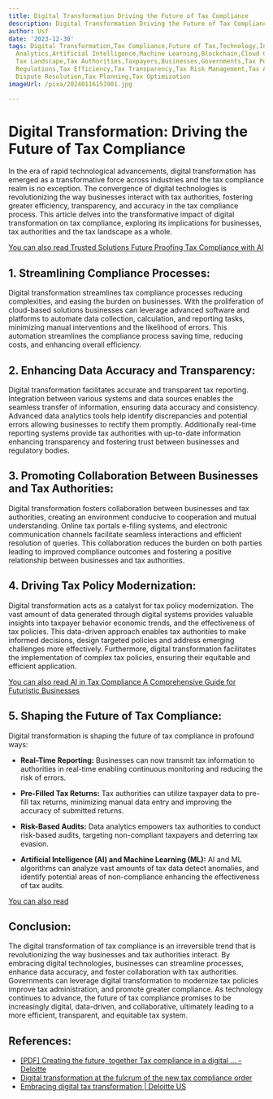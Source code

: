 ```yaml
---
title: Digital Transformation Driving the Future of Tax Compliance
description: Digital Transformation Driving the Future of Tax Compliance
author: Usf
date: '2023-12-30'
tags: Digital Transformation,Tax Compliance,Future of Tax,Technology,Innovation,Automation,Data
  Analytics,Artificial Intelligence,Machine Learning,Blockchain,Cloud Computing,Cybersecurity,Global
  Tax Landscape,Tax Authorities,Taxpayers,Businesses,Governments,Tax Policy,Tax Law,Tax
  Regulations,Tax Efficiency,Tax Transparency,Tax Risk Management,Tax Audits,Tax Investigations,Tax
  Dispute Resolution,Tax Planning,Tax Optimization
imageUrl: /pixa/20240116151901.jpg

---
```

# **Digital Transformation: Driving the Future of Tax  Compliance**

In the era of rapid technological advancements, digital transformation has emerged as a transformative force across industries and the tax compliance realm is no exception. The convergence of digital technologies is revolutionizing the way businesses  interact with tax authorities, fostering greater efficiency, transparency, and accuracy in the tax compliance process. This article delves into the transformative impact of digital transformation on tax compliance, exploring its implications  for businesses, tax authorities and the tax landscape  as a whole.

[You can  also read Trusted Solutions  Future  Proofing Tax Compliance with AI](Trusted%20Solutions%20Future%20Proofing%20Tax%20Compliance%20with%20AI)


## **1. Streamlining Compliance Processes:**
Digital transformation streamlines tax compliance processes reducing complexities, and easing the burden  on businesses. With  the proliferation of cloud-based  solutions businesses can leverage advanced software and platforms to automate data  collection, calculation, and reporting tasks, minimizing manual interventions and  the likelihood  of errors. This automation streamlines the compliance process saving time, reducing costs, and enhancing overall efficiency.

## **2. Enhancing Data  Accuracy and Transparency:**
Digital transformation facilitates accurate and transparent tax reporting. Integration between  various systems and data sources enables the seamless transfer of information,  ensuring data accuracy and consistency.  Advanced data analytics tools help identify discrepancies and potential errors allowing businesses  to rectify them promptly. Additionally real-time reporting systems provide tax authorities  with up-to-date information enhancing transparency and fostering trust between businesses and regulatory bodies.

## **3.  Promoting Collaboration Between Businesses and Tax Authorities:**
Digital transformation fosters collaboration between businesses and tax  authorities, creating an environment  conducive to cooperation and mutual understanding. Online tax portals e-filing systems, and electronic communication channels facilitate seamless  interactions and efficient  resolution of queries.  This collaboration reduces the burden  on both parties  leading to improved compliance outcomes and fostering  a positive relationship between businesses and tax authorities.

##  **4. Driving Tax Policy  Modernization:**
Digital transformation acts as a catalyst for tax policy modernization. The  vast amount of data generated through digital systems provides valuable insights into taxpayer behavior economic trends, and the effectiveness of  tax policies. This data-driven approach  enables tax authorities to make informed decisions, design targeted policies and address emerging challenges more effectively. Furthermore, digital  transformation  facilitates the implementation of complex tax policies, ensuring their equitable and efficient application.

[You can also read AI in Tax Compliance  A Comprehensive Guide for Futuristic Businesses](AI%20in%20Tax%20Compliance%20A%20Comprehensive%20Guide%20for%20Futuristic%20Businesses)


## **5. Shaping the Future of Tax Compliance:**

Digital transformation is shaping the future of tax  compliance in profound ways:

- **Real-Time Reporting:**
Businesses can now transmit  tax information to authorities in real-time  enabling continuous  monitoring and reducing the risk of  errors.

- **Pre-Filled Tax Returns:**
Tax authorities can utilize taxpayer  data to pre-fill tax  returns, minimizing manual data entry  and improving the accuracy of submitted returns.

- **Risk-Based Audits:**
Data analytics empowers tax authorities to conduct risk-based audits, targeting non-compliant taxpayers and deterring tax evasion.

-  **Artificial Intelligence (AI) and  Machine Learning (ML):**
AI and  ML algorithms can analyze vast amounts of tax data detect anomalies, and identify potential areas of non-compliance enhancing the effectiveness of tax audits.

[You  can also  read ]()


## **Conclusion:**
The  digital transformation of tax  compliance is an irreversible trend that is revolutionizing the way businesses  and tax authorities interact. By embracing digital technologies, businesses can  streamline processes, enhance data accuracy, and foster collaboration with tax authorities. Governments can leverage digital transformation to modernize tax policies improve tax administration, and promote greater compliance. As technology continues to advance, the future of tax  compliance promises to  be increasingly digital, data-driven, and collaborative, ultimately leading to  a more efficient, transparent, and equitable tax system.

## References:
- [[PDF] Creating the future, together Tax compliance in a digital ... - Deloitte](https://www2.deloitte.com/content/dam/Deloitte/global/Documents/Tax/dttl-tax-automation-compliance-in-a-digital-world.pdf)
- [Digital transformation at the fulcrum of the new tax compliance order](https://www.ey.com/en_in/tax/digital-transformation-at-the-fulcrum-of-the-new-tax-compliance-order)
- [Embracing digital tax transformation | Deloitte US](https://www2.deloitte.com/us/en/pages/tax/articles/embracing-digital-tax-transformation.html)
